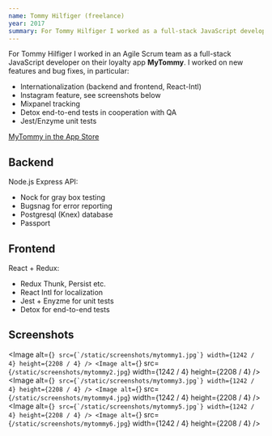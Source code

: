 ```yaml
---
name: Tommy Hilfiger (freelance)
year: 2017
summary: For Tommy Hilfiger I worked as a full-stack JavaScript developer on their loyalty app MyTommy. The app is built in React Native for both iPhone and Android, with a restful Node/Express API on the backend.
---
```


For Tommy Hilfiger I worked in an Agile Scrum team as a full-stack
JavaScript developer on their loyalty app **MyTommy**. I worked on
new features and bug fixes, in particular:

- Internationalization (backend and frontend, React-Intl)
- Instagram feature, see screenshots below
- Mixpanel tracking
- Detox end-to-end tests in cooperation with QA
- Jest/Enzyme unit tests

[MyTommy in the App Store](https://itunes.apple.com/nl/app/mytommy/id1272118764?l=en&mt=8)

## Backend

Node.js Express API:

- Nock for gray box testing
- Bugsnag for error reporting
- Postgresql (Knex) database
- Passport

## Frontend

React + Redux:

- Redux Thunk, Persist etc.
- React Intl for localization
- Jest + Enyzme for unit tests
- Detox for end-to-end tests

## Screenshots

<Image
  alt={``}
  src={`/static/screenshots/mytommy1.jpg`}
  width={1242 / 4}
  height={2208 / 4}
/>
<Image
  alt={``}
  src={`/static/screenshots/mytommy2.jpg`}
  width={1242 / 4}
  height={2208 / 4}
/>
<Image
  alt={``}
  src={`/static/screenshots/mytommy3.jpg`}
  width={1242 / 4}
  height={2208 / 4}
/>
<Image
  alt={``}
  src={`/static/screenshots/mytommy4.jpg`}
  width={1242 / 4}
  height={2208 / 4}
/>
<Image
  alt={``}
  src={`/static/screenshots/mytommy5.jpg`}
  width={1242 / 4}
  height={2208 / 4}
/>
<Image
  alt={``}
  src={`/static/screenshots/mytommy6.jpg`}
  width={1242 / 4}
  height={2208 / 4}
/>
